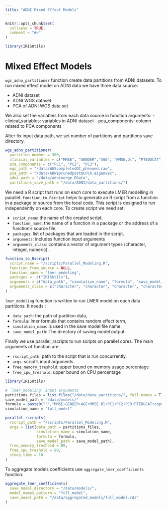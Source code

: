 ```yaml
---
title: "ADNI Mixed Effect Models"
---
```


```r
knitr::opts_chunk$set(
  collapse = TRUE,
  comment = "#>"
)
```

```r
library(IRISUtils)
```

# Mixed Effect Models

`wgs_adno_partitioner` function create data partitions from ADNI datasets.
To run mixed effect model on ADNI data we have three data source:

- ADNI dataset
- ADNI WGS dataset
- PCA of ADNI WGS data set

We also set the variables from each data source in function arguments:
- clinical_variables: variables in ADNI dataset
- pca_components: column related to PCA components

After fix input data path, we set number of partitions and partitions save directory.

```r
wgs_adno_partitioner(
  partition_number = 300,
  clinical_variables = c("MMSE", "GENDER","AGE", "MMSE.bl", "PTEDUCAT", "PTID", "VISID"),
  pca_components = c("PC1", "PC2", "PC3"),
  wgs_path = "/data/WGScompletedQC_phenoed.raw",
  pca_path = "/data/ADNIprunedpostQCPCA.eigenvec",
  adni_path = "/data/adnimerge.RData",
  partitions_save_path = "/data/ADNI/data_partitions/")
```

We need a R script that runs on each core to execute LMER modelling in parallel.
`function_to_Rscript` helps to generate an R script from a function in a package or
source from the local code. This script is designed to run independently on each core.
To create script we need set:

- `script_name`: the name of the created script.
- `function_name`: the name of a function in a package or the address of a function's source file.
- `packages`: list of packages that are loaded in the script.
- `arguments`: includes function input arguments
- `arguments_class`: contains a vector of argument types (character, integer, numeric).

```r
function_to_Rscript(
  script_name = "/scripts/Parallel_Modeling.R", 
  function_from_source = NULL,
  function_name = "lmer_modeling",
  packages =  c("IRISUtils"),
  arguments = c("data_path", "simulation_name", "formula", "save_model_path"),
  arguments_class = c("character", "character", "character", "character")
)
```

`lmer_modeling` function is written to run LMER model on each data partitions.
It needs :

- `data_path`: the path of partition data, 
- `formula`: lmer formula that contains random effect term, 
- `simulation_name`: is used in the save model file name.
- `save_model_path`: The directory of saving model output.

Finally we use parallel_rscripts to run scripts on parallel cores.
The main arguments of function are:


- `rscript_path`:	path to the script that is run concurrently.
- `args`: script's input arguments.
- `free_memory_treshold`:	upper bound on memory usage percentage
- `free_cpu_treshold`: upper bound on CPU percentage

```r
library(IRISUtils)

# `lmer_modeling` input arguments
partitions_files = list.files("/data/data_partitions/", full.names = T)
save_model_path = "/data/models/"
formula = paste0("'","MMSE~GENDER+AGE+MMSE.bl+PC1+PC2+PC3+PTEDUCAT+copy_number+(1|PTID)+(1|VISID)","'")
simulation_name = "full_model"

parallel_rscripts(
  rscript_path = "/scripts/Parallel_Modeling.R",
  args = list(data_path = partitions_files,
              simulation_name = simulation_name,
              formula = formula,
              save_model_path = save_model_path),
  free_memory_treshold = 80,
  free_cpu_treshold = 80,
  sleep_time = 10
)
```

To aggregate models coefficients use `aggregate_lmer_coefficients` function.

```r
aggregate_lmer_coefficients(
  save_model_directory = "/data/models/",
  model_names_pattern = "full_model",
  save_model_path = "/data/aggregated_models/full_model.rds"
)
```



